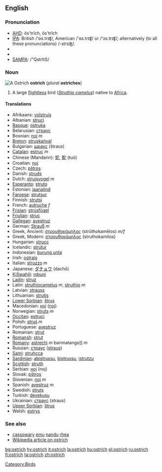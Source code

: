 ==English==

===Pronunciation===
*[[w:AHD|AHD]]: ŏs'trĭch, ôs'trĭch
*[[w:IPA|IPA]]: British /'ɒs.trɪʧ/, American /'ɑs.trɪʧ/ or /'ɔs.trɪʧ/; alternatively (to all these pronunciations) /-strɪʤ/.
*{{audio|en-us-ostrich.ogg|Audio (US)}}
*{{audio|en-us-ostrich.ogg|Audio (US) (2)}}
*[[w:SAMPA|SAMPA]]: /"QstrItS/

===Noun===
[[Image:Ostrich.jpg|thumbnail|right|A '''Ostrich''']]
'''ostrich''' (''plural'' '''ostriches''')

#A large [[flightless]] bird (''[[Struthio camelus]]'') native to [[Africa]].

====Translations====
*Afrikaans: [[volstruis]]
*Albanian: [[struci]]
*[[Basque]]: [[ostruka]]
*Belarusian: [[страус]]
*Bosnian: [[noj]] ''m''
*[[Breton]]: [[struskańval]]
*Bulgarian: [[щраус]] (štraus)
*[[Catalan]]: [[estruç]] ''m''
*Chinese (Mandarin): [[鸵]], [[鴕]] (tuó)
*Croatian: [[noj]]
*Czech: [[pštros]]
*Danish: [[struds]]
*Dutch: [[struisvogel]] ''m''
*[[Esperanto]]: [[struto]]
*Estonian: [[jaanalind]]
*[[Faroese]]: [[strutsur]]
*Finnish: [[strutsi]]
*French: [[autruche]] ''f''
*[[Frisian]]: [[strúsfûgel]]
*[[Friulian]]: [[struç]]
*[[Gallegan]]: [[avestruz]]
*German: [[Strauß]] ''m''
*Greek, Ancient: [[στρουθοκάμηλος]] (strūthokamēlos) ''m/f'' 
*Greek, Modern: [[στρουθοκάμηλος]] (struthokamilos)
*Hungarian: [[strucc]]
*Icelandic: [[strútur]]
*Indonesian: [[burung unta]]
*Irish: [[ostrais]]
*Italian: [[struzzo]] ''m''
*Japanese: [[ダチョウ]] (dachō)
*[[KiSwahili]]: [[mbuni]]
*[[Ladin]]: [[struz]]
*Latin: [[struthiocamelus]] ''m'', [[struthio]] ''m''
*Latvian: [[strauss]]
*Lithuanian: [[strutis]]
*[[Lower Sorbian]]: [[štrus]]
*Macedonian: [[ноj]] ([[noj]])
*Norwegian: [[struts]] ''m''
*[[Occitan]]: [[estruci]]
*Polish: [[struś]] ''m''
*Portuguese: [[avestruz]]
*Romanian: [[struţ]]
*[[Romansh]]: [[strut]]
*[[Romany]]: [[astrechi]] ''m'' barimatango]] ''m''
*Russian: [[страус]] ([[straus]]) '' ''
*[[Sami]]: [[struhcca]]
*[[Sardinian]]: [[abistrussu]], [[bistrussu]], [[istrutzu]]
*[[Scottish]]: [[struth]]
*Serbian: [[ноj]] (noj)
*Slovak: [[pštros]]
*Slovenian: [[noj]] ''m''
*Spanish: [[avestruz]] ''m'' 
*Swedish: [[struts]]
*Turkish: [[devekuşu]]
*Ukrainian: [[страус]] (straus)
*[[Upper Sorbian]]: [[štrus]]
*Welsh: [[estrys]]

===See also===
*[[cassowary]] [[emu]] [[nandu]] [[rhea]]
*[[w:ostrich|Wikipedia article on ostrich]]

[[Category:Birds]]

[[bg:ostrich]]
[[hy:ostrich]]
[[it:ostrich]]
[[la:ostrich]]
[[hu:ostrich]]
[[pl:ostrich]]
[[ru:ostrich]]
[[fi:ostrich]]
[[ta:ostrich]]
[[zh:ostrich]]